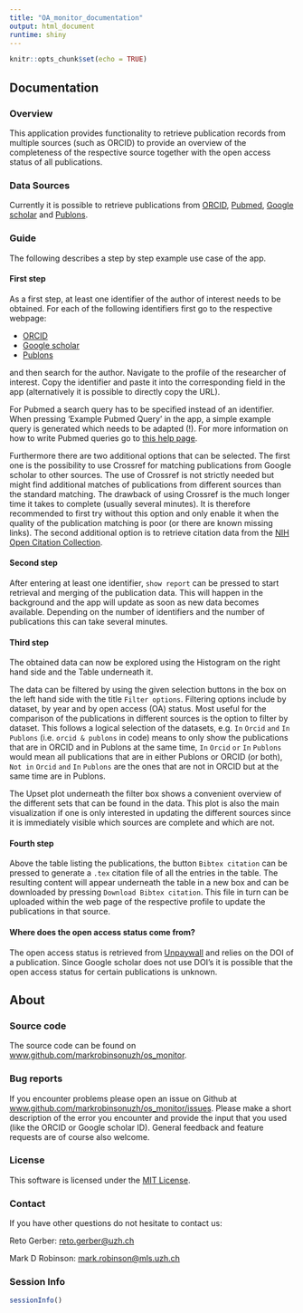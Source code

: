 ```yaml
---
title: "OA_monitor_documentation"
output: html_document
runtime: shiny
---
```


```r
knitr::opts_chunk$set(echo = TRUE)
```
## Documentation

### Overview

This application provides functionality to retrieve publication records from 
multiple sources (such as ORCID) to provide an overview of the completeness of the respective source
together with the open access status of all publications.

### Data Sources

Currently it is possible to retrieve publications from [ORCID](https://orcid.org/), 
[Pubmed](https://pubmed.ncbi.nlm.nih.gov/), [Google scholar](https://scholar.google.com/) and
[Publons](https://publons.com/search/). 

### Guide 

The following describes a step by step example use case of the app.

#### First step

As a first step, at least one identifier of the author of interest needs to be obtained. 
For each of the following identifiers first go to the respective webpage:

* [ORCID](https://orcid.org/)
* [Google scholar](https://scholar.google.com/)
* [Publons](https://publons.com/search/)

and then search for the author. Navigate to the profile of the researcher 
of interest. Copy the identifier and paste it into the corresponding field in the app 
(alternatively it is possible to directly copy the URL).


For Pubmed a search query has to be specified instead of an identifier. When pressing
'Example Pubmed Query' in the app, a simple example query is generated which needs to 
be adapted (!). For more information on how to write Pubmed queries go to [this help page](https://www.ncbi.nlm.nih.gov/books/NBK3827/#pubmedhelp.How_do_I_search_by_author).

Furthermore there are two additional options that can be selected. The first one is
the possibility to use Crossref for matching publications from Google scholar to other
sources. The use of Crossref is not strictly needed but might find additional matches of publications
from different sources than the standard matching. The drawback of using Crossref is the much longer time it
takes to complete (usually several minutes). It is therefore recommended to first try without
this option and only enable it when the quality of the publication matching is poor (or there are known missing links).
The second additional option is to retrieve citation data from the [NIH Open Citation Collection](https://icite.od.nih.gov/).

#### Second step

After entering at least one identifier, `show report` can be pressed to start retrieval
and merging of the publication data. This will happen in the background and the
app will update as soon as new data becomes available. Depending on the number
of identifiers and the number of publications this can take several minutes.

#### Third step

The obtained data can now be explored using the Histogram on the right hand side and the Table underneath it.

The data can be filtered by using the given selection buttons in the box on the left hand side with the title `Filter options`. 
Filtering options include by dataset, by year and by open access (OA) status. Most useful
for the comparison of the publications in different sources is the option to filter by dataset. 
This follows a logical selection of the datasets, e.g. `In` `Orcid` `and` `In` `Publons` 
(i.e. `orcid & publons` in code) means to only show the publications that are in ORCID and 
in Publons at the same time,  `In` `Orcid` `or` `In` `Publons` would mean all publications
that are in either Publons or ORCID (or both), `Not in` `Orcid` `and` `In` `Publons` 
are the ones that are not in ORCID but at the same time are in Publons.

The Upset plot underneath the filter box shows a 
convenient overview of the different sets that can be found in the data. This plot
is also the main visualization if one is only interested in updating the different sources
since it is immediately visible which sources are complete and which are not.

#### Fourth step

Above the table listing the publications, the button `Bibtex citation` can be pressed to generate a `.tex` citation file
of all the entries in the table. The resulting content will appear underneath the table in a new box and can be downloaded by pressing
`Download Bibtex citation`. This file in turn can be uploaded within the web page of the respective
profile to update the publications in that source.



#### Where does the open access status come from?

The open access status is retrieved from [Unpaywall](https://unpaywall.org/) and 
relies on the DOI of a publication. Since Google scholar does not use DOI's it is possible that
the open access status for certain publications is unknown.


## About
### Source code

The source code can be found on [www.github.com/markrobinsonuzh/os_monitor](https://github.com/markrobinsonuzh/os_monitor).

### Bug reports

If you encounter problems please open an issue on Github at [www.github.com/markrobinsonuzh/os_monitor/issues](https://github.com/markrobinsonuzh/os_monitor/issues).
Please make a short description of the error you encounter and provide the input that you used (like the ORCID or Google scholar ID). General feedback and feature requests are of course also welcome.

### License

This software is licensed under the [MIT License](https://github.com/markrobinsonuzh/os_monitor/blob/master/LICENSE).

### Contact

If you have other questions do not hesitate to contact us:

Reto Gerber: [reto.gerber@uzh.ch](mailto:reto.gerber@uzh.ch)

Mark D Robinson: [mark.robinson@mls.uzh.ch](mailto:mark.robinson@mls.uzh.ch)

### Session Info

```r
sessionInfo()
```

